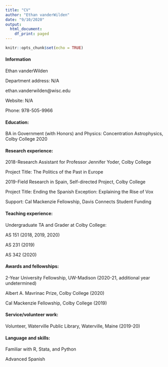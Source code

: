 ```yaml
---
title: "CV"
author: "Ethan vanderWilden"
date: "9/10/2020"
output:
  html_document:
    df_print: paged
---
```


```r
knitr::opts_chunk$set(echo = TRUE)
```

#### Information

Ethan vanderWilden

Department address: N/A

ethan.vanderwilden@wisc.edu

Website: N/A

Phone: 978-505-9966


#### Education:

BA in Government (with Honors) and Physics: Concentration Astrophysics, Colby College 2020

#### Research experience:

2018-Research Assistant for Professor Jennifer Yoder, Colby College

  Project Title: The Politics of the Past in Europe
  
2019-Field Research in Spain, Self-directed Project, Colby College

  Project Title: Ending the Spanish Exception: Explaining the Rise of Vox
  
  Support: Cal Mackenzie Fellowship, Davis Connects Student Funding


#### Teaching experience:

Undergraduate TA and Grader at Colby College:

  AS 151 (2018, 2019, 2020)
  
  AS 231 (2019)
  
  AS 342 (2020)
  

#### Awards and fellowships:

2-Year University Fellowship, UW-Madison (2020-21, additional year undetermined)

Albert A. Mavrinac Prize, Colby College (2020)

Cal Mackenzie Fellowship, Colby College (2019)


#### Service/volunteer work:

Volunteer, Waterville Public Library, Waterville, Maine (2019-20)


#### Language and skills:

Familiar with R, Stata, and Python

Advanced Spanish
